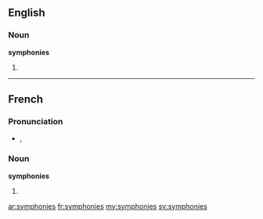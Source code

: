 ==English==

===Noun===
'''symphonies'''

# {{plural of|[[symphony]]}}

----

==French==

===Pronunciation===
* {{IPA|/sɛ̃.fɔ.ni/|lang=fr}}, {{SAMPA|/sE~.fO.ni/}}

===Noun===
'''symphonies''' {{f|p}}

# {{plural of|symphonie|lang=fr}}

[[ar:symphonies]]
[[fr:symphonies]]
[[my:symphonies]]
[[sv:symphonies]]